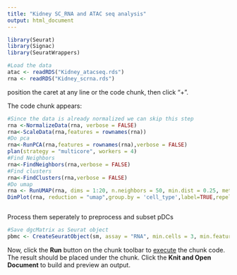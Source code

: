 ```yaml
---
title: "Kidney SC_RNA and ATAC seq analysis"
output: html_document
---
```


```r
library(Seurat)
library(Signac)
library(SeuratWrappers)

#Load the data
atac <- readRDS("Kidney_atacseq.rds")
rna <- readRDS("Kidney_scrna.rds")
```
position the caret at any line or the code chunk, then click "+".

The code chunk appears:
```r
#Since the data is already normalized we can skip this step
rna <-NormalizeData(rna, verbose = FALSE)
rna<-ScaleData(rna,features = rownames(rna))
#Do pca
rna<-RunPCA(rna,features = rownames(rna),verbose = FALSE)
plan(strategy = "multicore", workers = 4)
#Find Neighbors
rna<-FindNeighbors(rna,verbose = FALSE)
#Find clusters
rna<-FindClusters(rna,verbose = FALSE)
#Do umap
rna <- RunUMAP(rna, dims = 1:20, n.neighbors = 50, min.dist = 0.25, metric = "euclidean",reduction.key = "umap",reduction.name = "umap")
DimPlot(rna, reduction = "umap",group.by = 'cell_type',label=TRUE,repel = TRUE)
```

```r

```

Process them seperately to preprocess and subset pDCs
```r
#Save dgcMatrix as Seurat object
pbmc <- CreateSeuratObject(sm, assay = "RNA", min.cells = 3, min.features = 200)
```

Now, click the **Run** button on the chunk toolbar to [execute](https://www.jetbrains.com/help/pycharm/r-markdown.html#run-r-code) the chunk code. The result should be placed under the chunk.
Click the **Knit and Open Document** to build and preview an output.